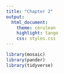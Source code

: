 ```yaml
---
title: "Chapter 2"
output: 
  html_document: 
    theme: cerulean
    highlight: tango
    css: styles.css
---
```


```r
library(mosaic)
library(pander)
library(tidyverse)
```

